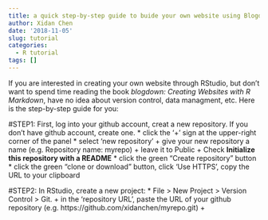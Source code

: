```yaml
---
title: a quick step-by-step guide to buide your own website using Blogdown, Github, Netlify
author: Xidan Chen
date: '2018-11-05'
slug: tutorial
categories:
  - R tutorial
tags: []
---
```

If you are interested in creating your own website through RStudio, but don't want to spend time reading the book *blogdown: Creating Websites with R Markdown*, have no idea about version control, data managment, etc. Here is the step-by-step guide for you:

#STEP1:
First, log into your github account, creat a new repository. If you don't have github account, create one.
* click the '+' sign at the upper-right corner of the panel
* select 'new repository'
   + give your new repository a name (e.g. Repository name: myrepo)
   + leave it to Public
   + Check **Initialize this repository with a README**
* click the green “Create repository” button
* click the green "clone or download" button, click 'Use HTTPS', copy the URL to your clipboard

#STEP2:
In RStudio, create a new project:
* File > New Project > Version Control > Git.
   + in the 'repository URL', paste the URL of your github repository (e.g. https://github.com/xidanchen/myrepo.git)
   + 


















